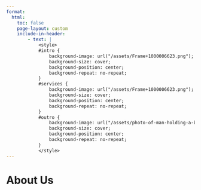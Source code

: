 ```yaml
---
format:
  html:
    toc: false
    page-layout: custom
    include-in-header:
        - text: |
            <style>
            #intro {
                background-image: url("/assets/Frame+1000006623.png");
                background-size: cover;
                background-position: center;
                background-repeat: no-repeat;
            }
            #services {
                background-image: url("/assets/Frame+1000006623.png");
                background-size: cover;
                background-position: center;
                background-repeat: no-repeat;
            }
            #outro {
                background-image: url("/assets/photo-of-man-holding-a-book-927022.png");
                background-size: cover;
                background-position: center;
                background-repeat: no-repeat;
            }
            </style>
---
```


::: {#intro  .p-0 .m-0 .bg-primary .tw-bg-brand-600 .text-white .text-center .d-flex .flex-column .justify-content-center}

# About Us {.display-4 .fw-bold}

:::

